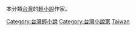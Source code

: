 本分類[[台灣|台灣]]的[[輕小說|輕小說]]作家。 

[[Category:台灣輕小說|Category:台灣輕小說]]
[[Category:台灣小說家|Category:台灣小說家]]
[[Category:輕小說作家|Taiwan]]